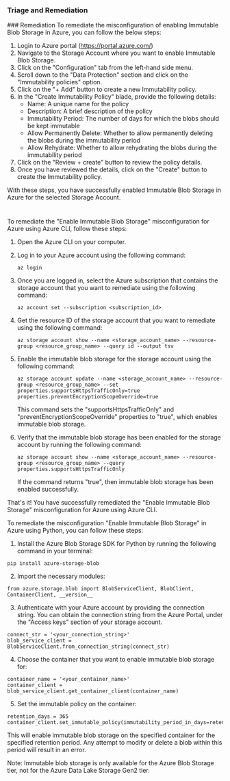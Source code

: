 
### Triage and Remediation
<Tabs>
<Tab title='Remediation'>
### Remediation

<AccordionGroup>
<Accordion title='Using Console' defaultOpen='true'>
To remediate the misconfiguration of enabling Immutable Blob Storage in Azure, you can follow the below steps:

1. Login to Azure portal (https://portal.azure.com/)
2. Navigate to the Storage Account where you want to enable Immutable Blob Storage.
3. Click on the "Configuration" tab from the left-hand side menu.
4. Scroll down to the "Data Protection" section and click on the "Immutability policies" option.
5. Click on the "+ Add" button to create a new Immutability policy.
6. In the "Create Immutability Policy" blade, provide the following details:
   - Name: A unique name for the policy
   - Description: A brief description of the policy
   - Immutability Period: The number of days for which the blobs should be kept immutable
   - Allow Permanently Delete: Whether to allow permanently deleting the blobs during the immutability period
   - Allow Rehydrate: Whether to allow rehydrating the blobs during the immutability period
7. Click on the "Review + create" button to review the policy details.
8. Once you have reviewed the details, click on the "Create" button to create the Immutability policy.

With these steps, you have successfully enabled Immutable Blob Storage in Azure for the selected Storage Account.

#
</Accordion>

<Accordion title='Using CLI'>
To remediate the "Enable Immutable Blob Storage" misconfiguration for Azure using Azure CLI, follow these steps:

1. Open the Azure CLI on your computer.

2. Log in to your Azure account using the following command:

   ```
   az login
   ```

3. Once you are logged in, select the Azure subscription that contains the storage account that you want to remediate using the following command:

   ```
   az account set --subscription <subscription_id>
   ```

4. Get the resource ID of the storage account that you want to remediate using the following command:

   ```
   az storage account show --name <storage_account_name> --resource-group <resource_group_name> --query id --output tsv
   ```

5. Enable the immutable blob storage for the storage account using the following command:

   ```
   az storage account update --name <storage_account_name> --resource-group <resource_group_name> --set properties.supportsHttpsTrafficOnly=true properties.preventEncryptionScopeOverride=true
   ```

   This command sets the "supportsHttpsTrafficOnly" and "preventEncryptionScopeOverride" properties to "true", which enables immutable blob storage.

6. Verify that the immutable blob storage has been enabled for the storage account by running the following command:

   ```
   az storage account show --name <storage_account_name> --resource-group <resource_group_name> --query properties.supportsHttpsTrafficOnly
   ```

   If the command returns "true", then immutable blob storage has been enabled successfully.

That's it! You have successfully remediated the "Enable Immutable Blob Storage" misconfiguration for Azure using Azure CLI.
</Accordion>

<Accordion title='Using Python'>
To remediate the misconfiguration "Enable Immutable Blob Storage" in Azure using Python, you can follow these steps:

1. Install the Azure Blob Storage SDK for Python by running the following command in your terminal:

```
pip install azure-storage-blob
```

2. Import the necessary modules:

```
from azure.storage.blob import BlobServiceClient, BlobClient, ContainerClient, __version__
```

3. Authenticate with your Azure account by providing the connection string. You can obtain the connection string from the Azure Portal, under the "Access keys" section of your storage account.

```
connect_str = '<your_connection_string>'
blob_service_client = BlobServiceClient.from_connection_string(connect_str)
```

4. Choose the container that you want to enable immutable blob storage for:

```
container_name = '<your_container_name>'
container_client = blob_service_client.get_container_client(container_name)
```

5. Set the immutable policy on the container:

```
retention_days = 365
container_client.set_immutable_policy(immutability_period_in_days=retention_days)
```

This will enable immutable blob storage on the specified container for the specified retention period. Any attempt to modify or delete a blob within this period will result in an error. 

Note: Immutable blob storage is only available for the Azure Blob Storage tier, not for the Azure Data Lake Storage Gen2 tier.
</Accordion>

</AccordionGroup>
</Tab>
</Tabs>
